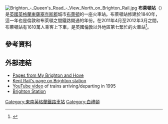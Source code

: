 [[File:Brighton_-_Queen's_Road_-_View_North_on_Brighton_Rail.jpg|thumb]]
'''布萊頓站'''（{{lang-en|Brighton railway station}}）是[[英國|英國]][[英格蘭|英格蘭]][[東薩塞克斯郡|東薩塞克斯郡]]城市[[布萊頓|布萊頓]]的一座火車站。布萊頓站修建於1840年，這一年也是倫敦和布萊頓之間鐵路開通的年份。在2011年4月至2012年3月之間，布萊頓站有1610萬人乘客上下車，是英國倫敦以外地區第七繁忙的火車站<ref>{{cite web|url=http://www.rail-reg.gov.uk/upload/xlsx/station_usage_estimates_1112.xlsx|title=Estimates of station usage 2011-12|accessdate=2013-05-19|author=Steer Davies Gleave|date=May 2013|format=XLSX|publisher=Office of Rail Regulation|archive-date=2013-05-13|archive-url=http://webarchive.nationalarchives.gov.uk/20130513151827/http://www.rail%2Dreg.gov.uk/upload/xlsx/station_usage_estimates_1112.xlsx|dead-url=yes}}</ref>。

==參考資料==
{{Reflist}}
==外部連結==
{{commons category|Brighton railway station}}
* [http://www.mybrightonandhove.org.uk/category_id__923_path__0p115p212p.aspx Pages from My Brighton and Hove] {{Wayback|url=http://www.mybrightonandhove.org.uk/category_id__923_path__0p115p212p.aspx |date=20150110045141 }}
* [http://www.kentrail.org.uk/Brighton.htm Kent Rail's page on Brighton station] {{Wayback|url=http://www.kentrail.org.uk/Brighton.htm |date=20150110044231 }}
* [http://www.youtube.com/watch?v=5dGt4DD0H4Q YouTube video] {{Wayback|url=http://www.youtube.com/watch?v=5dGt4DD0H4Q |date=20160108145104 }} of trains arriving/departing in 1995
* [https://web.archive.org/web/20171006071549/http://www.brighton-station.co.uk/ Brighton Station ]
{{英國主要鐵路車站}}
[[Category:東南英格蘭鐵路車站|Category:東南英格蘭鐵路車站]]
[[Category:白禮頓|Category:白禮頓]]